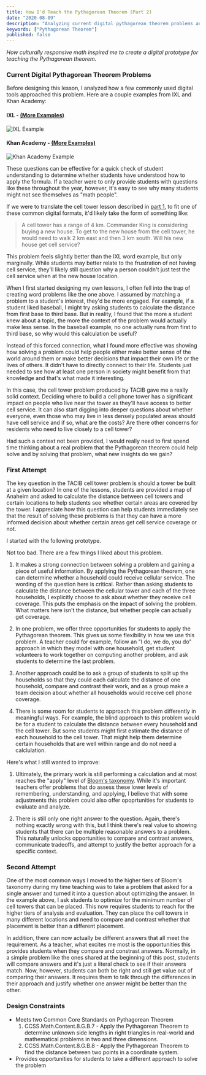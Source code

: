 ```yaml
---
title: How I'd Teach the Pythagorean Theorem (Part 2)
date: "2020-08-09"
description: "Analyzing current digital pythagorean theorem problems and designing a different approach."
keywords: ["Pythagorean Theorem"]
published: false
---
```



<i>
  How culturally responsive math inspired me to create a digital prototype for
  teaching the Pythagorean theorem.
</i>

### Current Digital Pythagorean Theorem Problems

Before designing this lesson, I analyzed how a few commonly used digital tools approached this problem. Here are a couple examples from IXL and Khan Academy:

#### IXL - [(More Examples)](https://www.ixl.com/math/grade-7/pythagorean-theorem-find-the-length-of-the-hypotenuse)

![IXL Example](./ixl_pythagorean_theorem.png)

#### Khan Academy - [(More Examples)](https://www.khanacademy.org/math/basic-geo/basic-geometry-pythagorean-theorem/geo-pythagorean-theorem/e/pythagorean_theorem_1)

![Khan Academy Example](./khan_academy_pythagorean_theorem.png)

These questions can be effective for a quick check of student understanding to determine whether students
have understood how to apply the formula. If a teacher were to only provide students with questions like these throughout the year, however, it's easy to see why many students might not see themselves as "math people".

If we were to translate the cell tower lesson described in <a href="./cell-tower-1" target="_blank">part 1</a>, to fit one of these common digital formats, it'd likely take the form of something like:

> A cell tower has a range of 4 km. Commander King is considering buying a new house. To get to the new house from the cell tower, he would need to walk 2 km east and then 3 km south. Will his new house get cell service?

This problem feels slightly better than the IXL word example, but only marginally. While students may better relate to the frustration of not having cell service, they'll likely still question why a person couldn't just test the cell service when at the new house location.

When I first started designing my own lessons, I often fell into the trap of creating word problems like the one above. I assumed by matching a problem to a student's interest, they'd be more engaged. For example, if a student liked baseball, I might try asking students to calculate the distance from first base to third base. But in reality, I found that the more a student knew about a topic, the more the context of the problem would actually make less sense. In the baseball example, no one actually runs from first to third base, so why would this calculation be useful?

Instead of this forced connection, what I found more effective was showing how solving a problem could help people either make better sense of the world around them or make better decisions that impact their own life or the lives of others. It didn't have to directly connect to their life. Students just needed to see how at least one person in society might benefit from that knowledge and that's what made it interesting.

In this case, the cell tower problem produced by TACIB gave me a really solid context. Deciding where to build a cell phone tower has a significant impact on people who live near the tower as they'll have access to better cell service. It can also start digging into deeper questions about whether everyone, even those who may live in less densely populated areas should have cell service and if so, what are the costs? Are there other concerns for residents who need to live closely to a cell tower?

Had such a context not been provided, I would really need to first spend time thinking about a real problem that the Pythagorean theorem could help solve and by solving that problem, what new insights do we gain?

### First Attempt

The key question in the TACIB cell tower problem is should a tower be built at a given location? In one of the lessons, students are provided a map of Anaheim and asked to calculate the distance between cell towers and certain locations to help students see whether certain areas are covered by the tower. I appreciate how this question can help students immediately see that the result of solving these problems is that they can have a more informed decision about whether certain areas get cell service coverage or not.

I started with the following prototype.

<PrototypeOne />

Not too bad. There are a few things I liked about this problem.

1. It makes a strong connection between solving a problem and gaining a piece of useful information. By applying the Pythagorean theorem, one can determine whether a household could receive cellular service. The wording of the question here is critical. Rather than asking students to calculate the distance between the cellular tower and each of the three households, I explicitly choose to ask about whether they receive cell coverage. This puts the emphasis on the impact of solving the problem. What matters here isn't the distance, but whether people can actually get coverage.

2. In one problem, we offer three opportunities for students to apply the Pythagorean theorem. This gives us some flexibility in how we use this problem. A teacher could for example, follow an "I do, we do, you do" approach in which they model with one household, get student volunteers to work together on computing another problem, and ask students to determine the last problem.

3. Another approach could be to ask a group of students to split up the households so that they could each calculate the distance of one household, compare and contrast their work, and as a group make a team decision about whether all households would receive cell phone coverage.

4. There is some room for students to approach this problem differently in meaningful ways. For example, the blind approach to this problem would be for a student to calculate the distance between every household and the cell tower. But some students might first estimate the distance of each household to the cell tower. That might help them determine certain households that are well within range and do not need a calclulation.

Here's what I still wanted to improve:

1. Ultimately, the primary work is still performing a calculation and at most reaches the "apply" level of <a href="https://cft.vanderbilt.edu/guides-sub-pages/blooms-taxonomy/" target="_blank">Bloom's taxonomy</a>. While it's important teachers offer problems that do assess these lower levels of remembering, understanding, and applying, I believe that with some adjustments this problem could also offer opoprtunities for students to evaluate and analyze.

2. There is still only one right answer to the question. Again, there's nothing exactly wrong with this, but I think there's real value to showing students that there can be multiple reasonable answers to a problem. This naturally unlocks opportunities to compare and contrast answers, communicate tradeoffs, and attempt to justify the better approach for a specific context.

### Second Attempt

<PrototypeTwo />

One of the most common ways I moved to the higher tiers of Bloom's taxonomy during my time teaching was to take a problem that asked for a single answer and turned it into a question about optimizing the answer. In the example above, I ask students to optimize for the minimum number of cell towers that can be placed. This now requires students to reach for the higher tiers of analysis and evaluation. They can place the cell towers in many different locations and need to compare and contrast whether that placement is better than a different placement.

In addition, there can now actually be different answers that all meet the requirement. As a teacher, what excites me most is the opportunities this provides students when they compare and constrast answers. Normally, in a simple problem like the ones shared at the beginning of this post, students will compare answers and it's just a literal check to see if their answers match. Now, however, students can both be right and still get value out of comparing their answers. It requires them to talk through the differences in their approach and justify whether one answer might be better than the other.

### Design Constraints

- Meets two Common Core Standards on Pythagorean Theorem
  1. CCSS.Math.Content.8.G.B.7 - Apply the Pythagorean Theorem to determine unknown side lengths in right triangles in real-world and mathematical problems in two and three dimensions.
  1. CCSS.Math.Content.8.G.B.8 - Apply the Pythagorean Theorem to find the distance between two points in a coordinate system.
- Provides opportunities for students to take a different approach to solve the problem
